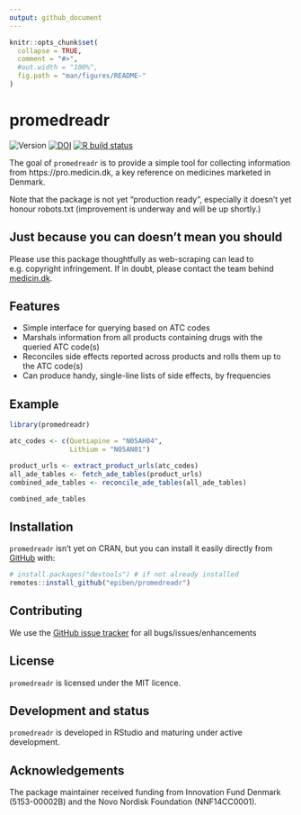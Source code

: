 ```yaml
---
output: github_document
---
```


<!-- README.md is generated from README.Rmd. Please edit that file -->

```r
knitr::opts_chunk$set(
  collapse = TRUE,
  comment = "#>",
  #out.width = "100%",
  fig.path = "man/figures/README-"
)
```

# promedreadr

<!-- badges: start -->
![Version](https://img.shields.io/badge/version-0.1.0-informational.svg)
[![DOI](https://zenodo.org/badge/385842006.svg)](https://zenodo.org/badge/latestdoi/385842006)
[![R build status](https://github.com/epiben/promedreadr/workflows/R-CMD-check/badge.svg)](https://github.com/epiben/promedreadr/actions)
<!-- badges: end -->

The goal of `promedreadr` is to provide a simple tool for collecting information from https://pro.medicin.dk, a key reference on medicines marketed in Denmark. 

Note that the package is not yet "production ready", especially it doesn't yet honour robots.txt (improvement is underway and will be up shortly.)

## Just because you can doesn't mean you should
Please use this package thoughtfully as web-scraping can lead to e.g. copyright infringement. If in doubt, please contact the team behind [medicin.dk](https://www.medicin.dk).

## Features

- Simple interface for querying based on ATC codes
- Marshals information from all products containing drugs with the queried ATC code(s)
- Reconciles side effects reported across products and rolls them up to the ATC code(s)
- Can produce handy, single-line lists of side effects, by frequencies

## Example

```r
library(promedreadr)

atc_codes <- c(Quetiapine = "N05AH04",
			   Lithium = "N05AN01")

product_urls <- extract_product_urls(atc_codes)
all_ade_tables <- fetch_ade_tables(product_urls)
combined_ade_tables <- reconcile_ade_tables(all_ade_tables)

combined_ade_tables
```

## Installation

`promedreadr` isn't yet on CRAN, but you can install it easily directly from [GitHub](https://github.com/) with:

```r
# install.packages("devtools") # if not already installed
remotes::install_github("epiben/promedreadr")
```

## Contributing

We use the [GitHub issue tracker](https://www.github.com/epiben/promedreadr/issues) for all bugs/issues/enhancements

## License

`promedreadr` is licensed under the MIT licence.

## Development and status

`promedreadr` is developed in RStudio and maturing under active development.

## Acknowledgements

The package maintainer received funding from Innovation Fund Denmark (5153-00002B) and the Novo Nordisk Foundation (NNF14CC0001).
